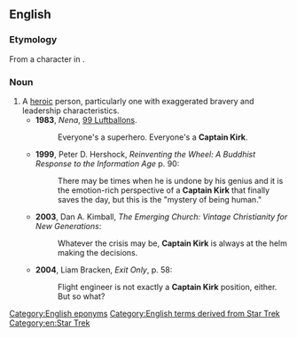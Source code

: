 ==English==

===Etymology===
From a character in ''{{w|Star Trek}}''.

===Noun===
{{en-noun|head=[[captain|Captain]] [[Kirk]]}}

# A [[heroic]] person, particularly one with exaggerated bravery and leadership characteristics.
#* '''1983''', ''Nena'', [[w:99 Luftballons|99 Luftballons]].
#*: Everyone's a superhero. Everyone's a '''Captain Kirk'''.
#* '''1999''', Peter D. Hershock, ''Reinventing the Wheel: A Buddhist Response to the Information Age'' p. 90:
#*: There may be times when he is undone by his genius and it is the emotion-rich perspective of a '''Captain Kirk''' that finally saves the day, but this is the "mystery of being human."
#* '''2003''', Dan A. Kimball, ''The Emerging Church: Vintage Christianity for New Generations'':
#*: Whatever the crisis may be, '''Captain Kirk''' is always at the helm making the decisions.
#* '''2004''', Liam Bracken, ''Exit Only'', p. 58:
#*: Flight engineer is not exactly a '''Captain Kirk''' position, either. But so what?

[[Category:English eponyms]]
[[Category:English terms derived from Star Trek]]
[[Category:en:Star Trek]]